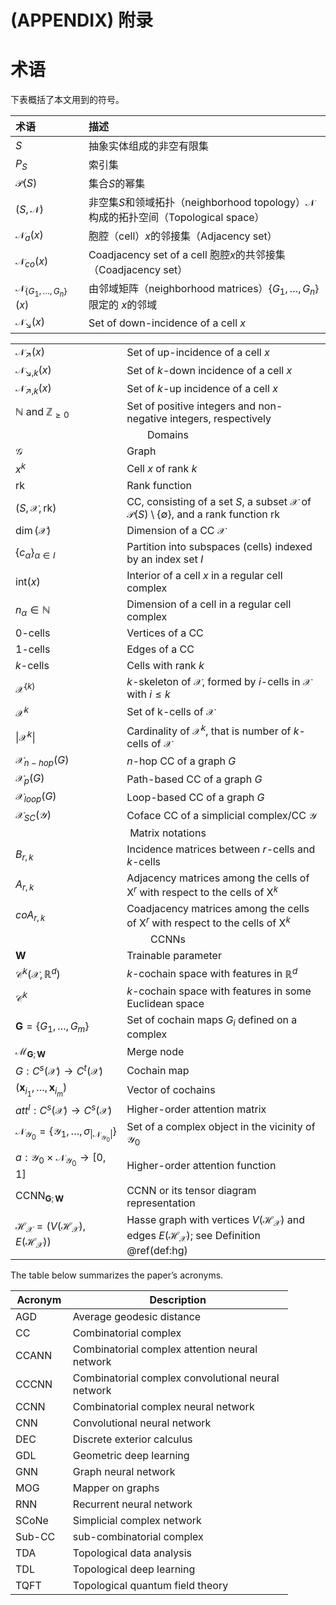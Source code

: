 \cleardoublepage 

# (APPENDIX) 附录 {-}

# 术语{#glossary}

下表概括了本文用到的符号。

|术语     |                                         描述 |
|:------|:----------------------|
| $S$  | 抽象实体组成的非空有限集  |
| $P_{S}$ | 索引集    |
| $\mathcal{P}(S)$ | 集合$S$的幂集    |
| $(S,\mathcal{N})$ | 非空集$S$和领域拓扑（neighborhood topology）$\mathcal{N}$构成的拓扑空间（Topological space）|
| $\mathcal{N}_{a}(x)$   |胞腔（cell）$x$的邻接集（Adjacency set）         |
| $\mathcal{N}_{co}(x)$  | Coadjacency set of a cell 胞腔$x$的共邻接集（Coadjacency set） |
| $\mathcal{N}_{\{ G_1,\ldots,G_n\}}(x)$  | 由邻域矩阵（neighborhood matrices）$\{G_1,\dots,G_n\}$限定的 $x$的邻域  |
| $\mathcal{N}_{\searrow}(x)$                                                                   | Set of down-incidence of a cell $x$                                                                                                                                          |
+-----------------------------------------------------------------------------------------------+------------------------------------------------------------------------------------------------------------------------------------------------------------------------------+
| $\mathcal{N}_{\nearrow}(x)$                                                                   | Set of up-incidence of a cell $x$                                                                                                                                            |
+-----------------------------------------------------------------------------------------------+------------------------------------------------------------------------------------------------------------------------------------------------------------------------------+
| $\mathcal{N}_{\searrow,k}(x)$                                                                 | Set of $k$-down incidence of a cell $x$                                                                                                                                      |
+-----------------------------------------------------------------------------------------------+------------------------------------------------------------------------------------------------------------------------------------------------------------------------------+
| $\mathcal{N}_{\nearrow,k}(x)$                                                                 | Set of $k$-up incidence of a cell $x$                                                                                                                                        |
+-----------------------------------------------------------------------------------------------+------------------------------------------------------------------------------------------------------------------------------------------------------------------------------+
| $\mathbb{N}$ and $\mathbb{Z}_{\ge 0}$                                                         | Set of positive integers and non-negative integers, respectively                                                                                                             |
+-----------------------------------------------------------------------------------------------+------------------------------------------------------------------------------------------------------------------------------------------------------------------------------+
| <center>Domains</center>                                                                                                                                                                                                                                                     |
+-----------------------------------------------------------------------------------------------+------------------------------------------------------------------------------------------------------------------------------------------------------------------------------+
| $\mathcal{G}$                                                                                 | Graph                                                                                                                                                                        |
+-----------------------------------------------------------------------------------------------+------------------------------------------------------------------------------------------------------------------------------------------------------------------------------+
| $x^k$                                                                                         | Cell $x$ of rank $k$                                                                                                                                                         |
+-----------------------------------------------------------------------------------------------+------------------------------------------------------------------------------------------------------------------------------------------------------------------------------+
| $\mbox{rk}$                                                                                   | Rank function                                                                                                                                                                |
+-----------------------------------------------------------------------------------------------+------------------------------------------------------------------------------------------------------------------------------------------------------------------------------+
| $(S, \mathcal{X}, \mbox{rk})$                                                                 | CC, consisting of a set $S$, a subset $\mathcal{X}$ of $\mathcal{P}(S)\setminus\{\emptyset\}$, and a rank function $\mbox{rk}$                                               | 
+-----------------------------------------------------------------------------------------------+------------------------------------------------------------------------------------------------------------------------------------------------------------------------------+
| $\dim (\mathcal{X})$                                                                          | Dimension of a CC $\mathcal{X}$                                                                                                                                              |
+-----------------------------------------------------------------------------------------------+------------------------------------------------------------------------------------------------------------------------------------------------------------------------------+
| $\{c_\alpha\}_{\alpha \in I}$                                                                 | Partition into subspaces (cells) indexed by an index set $I$                                                                                                                 |
+-----------------------------------------------------------------------------------------------+------------------------------------------------------------------------------------------------------------------------------------------------------------------------------+
| $\mbox{int}(x)$                                                                               | Interior of a cell $x$ in a regular cell complex                                                                                                                             |
+-----------------------------------------------------------------------------------------------+------------------------------------------------------------------------------------------------------------------------------------------------------------------------------+
| $n_\alpha\in \mathbb{N}$                                                                      | Dimension of a cell in a regular cell complex                                                                                                                                |
+-----------------------------------------------------------------------------------------------+------------------------------------------------------------------------------------------------------------------------------------------------------------------------------+
| $0$-cells                                                                                     | Vertices of a CC                                                                                                                                                             |
+-----------------------------------------------------------------------------------------------+------------------------------------------------------------------------------------------------------------------------------------------------------------------------------+
| $1$-cells                                                                                     | Edges of a CC                                                                                                                                                                |
+-----------------------------------------------------------------------------------------------+------------------------------------------------------------------------------------------------------------------------------------------------------------------------------+
| $k$-cells                                                                                     | Cells with rank $k$                                                                                                                                                          |
+-----------------------------------------------------------------------------------------------+------------------------------------------------------------------------------------------------------------------------------------------------------------------------------+
| $\mathcal{X}^{(k)}$                                                                           | $k$-skeleton of $\mathcal{X}$, formed by $i$-cells in $\mathcal{X}$ with $i\leq k$                                                                                           |
+-----------------------------------------------------------------------------------------------+------------------------------------------------------------------------------------------------------------------------------------------------------------------------------+
| $\mathcal{X}^k$                                                                               | Set of k-cells of $\mathcal{X}$                                                                                                                                              |
+-----------------------------------------------------------------------------------------------+------------------------------------------------------------------------------------------------------------------------------------------------------------------------------+
| $|\mathcal{X}^k|$                                                                             | Cardinality of $\mathcal{X}^k$, that is number of $k$-cells of $\mathcal{X}$                                                                                                 |
+-----------------------------------------------------------------------------------------------+------------------------------------------------------------------------------------------------------------------------------------------------------------------------------+
| $\mathcal{X}_{n-hop}(G)$                                                                      | $n$-hop CC of a graph $G$                                                                                                                                                    |
+-----------------------------------------------------------------------------------------------+------------------------------------------------------------------------------------------------------------------------------------------------------------------------------+
| $\mathcal{X}_p(G)$                                                                            | Path-based CC of a graph $G$                                                                                                                                                 | 
+-----------------------------------------------------------------------------------------------+------------------------------------------------------------------------------------------------------------------------------------------------------------------------------+
| $\mathcal{X}_{loop}(G)$                                                                       | Loop-based CC of a graph $G$                                                                                                                                                 |
+-----------------------------------------------------------------------------------------------+------------------------------------------------------------------------------------------------------------------------------------------------------------------------------+
| $\mathcal{X}_{SC}(\mathcal{Y})$                                                               | Coface CC of a simplicial complex/CC $\mathcal{Y}$                                                                                                                           |
+-----------------------------------------------------------------------------------------------+------------------------------------------------------------------------------------------------------------------------------------------------------------------------------+
| <center>Matrix notations</center>                                                                                                                                                                                                                                            |
+-----------------------------------------------------------------------------------------------+------------------------------------------------------------------------------------------------------------------------------------------------------------------------------+
| $B_{r,k}$                                                                                     | Incidence matrices between $r$-cells and $k$-cells                                                                                                                           |
+-----------------------------------------------------------------------------------------------+------------------------------------------------------------------------------------------------------------------------------------------------------------------------------+
| $A_{r,k}$                                                                                     | Adjacency matrices among the cells of $\mbox{X}^{r}$ with respect to the cells of $\mbox{X}^{k}$                                                                             |
+-----------------------------------------------------------------------------------------------+------------------------------------------------------------------------------------------------------------------------------------------------------------------------------+
| $coA_{r,k}$                                                                                   | Coadjacency matrices among the cells of $\mbox{X}^{r}$ with respect to the cells of $\mbox{X}^{k}$                                                                           |
+-----------------------------------------------------------------------------------------------+------------------------------------------------------------------------------------------------------------------------------------------------------------------------------+
| <center>CCNNs</center>                                                                                                                                                                                                                                                       |
+-----------------------------------------------------------------------------------------------+------------------------------------------------------------------------------------------------------------------------------------------------------------------------------+
| $\mathbf{W}$                                                                                  | Trainable parameter                                                                                                                                                          |
+-----------------------------------------------------------------------------------------------+------------------------------------------------------------------------------------------------------------------------------------------------------------------------------+
| $\mathcal{C}^k(\mathcal{X},\mathbb{R}^d)$                                                     | $k$-cochain space with features in $\mathbb{R}^d$                                                                                                                            |
+-----------------------------------------------------------------------------------------------+------------------------------------------------------------------------------------------------------------------------------------------------------------------------------+
| $\mathcal{C}^k$                                                                               | $k$-cochain space with features in some Euclidean space                                                                                                                      |
+-----------------------------------------------------------------------------------------------+------------------------------------------------------------------------------------------------------------------------------------------------------------------------------+
| $\mathbf{G}= \{G_1,\ldots,G_m\}$                                                              | Set of cochain maps $G_i$ defined on a complex                                                                                                                               |
+-----------------------------------------------------------------------------------------------+------------------------------------------------------------------------------------------------------------------------------------------------------------------------------+
| $\mathcal{M}_{ \mathbf{G};\mathbf{W}}$                                                        | Merge node                                                                                                                                                                   |
+-----------------------------------------------------------------------------------------------+------------------------------------------------------------------------------------------------------------------------------------------------------------------------------+
| $G:C^{s}(\mathcal{X})\to C^{t}(\mathcal{X})$                                                  | Cochain map                                                                                                                                                                  |
+-----------------------------------------------------------------------------------------------+------------------------------------------------------------------------------------------------------------------------------------------------------------------------------+
| $(\mathbf{x}_{i_1},\ldots, \mathbf{x}_{i_m})$                                                 | Vector of cochains                                                                                                                                                           |
+-----------------------------------------------------------------------------------------------+------------------------------------------------------------------------------------------------------------------------------------------------------------------------------+
| $att^{l}: C^{s}(\mathcal{X})\to C^{s}(\mathcal{X})$                                           | Higher-order attention matrix                                                                                                                                                |
+-----------------------------------------------------------------------------------------------+------------------------------------------------------------------------------------------------------------------------------------------------------------------------------+
| $\mathcal{N}_{\mathcal{Y}_0}=\{\mathcal{Y}_1,\ldots,\sigma_{|\mathcal{N}_{\mathcal{Y}_0}|}\}$ | Set of a complex object in the vicinity of  $\mathcal{Y}_0$                                                                                                                  |
+-----------------------------------------------------------------------------------------------+------------------------------------------------------------------------------------------------------------------------------------------------------------------------------+
| $a: {\mathcal{Y}_0}\times \mathcal{N}_{\mathcal{Y}_0}\to [0,1]$                               |  Higher-order attention function                                                                                                                                             |
+-----------------------------------------------------------------------------------------------+------------------------------------------------------------------------------------------------------------------------------------------------------------------------------+
| $\mbox{CCNN}_{\mathbf{G};\mathbf{W}}$                                                         | CCNN or its tensor diagram representation                                                                                                                                    |
+-----------------------------------------------------------------------------------------------+------------------------------------------------------------------------------------------------------------------------------------------------------------------------------+
| $\mathcal{H}_{\mathcal{X}}= (V (\mathcal{H}_{\mathcal{X}}), E(\mathcal{H}_{\mathcal{X}}) )$   | Hasse graph with vertices $V (\mathcal{H}_{\mathcal{X}})$ and edges $E(\mathcal{H}_{\mathcal{X}})$; see Definition \@ref(def:hg)                                             |
+-----------------------------------------------------------------------------------------------+------------------------------------------------------------------------------------------------------------------------------------------------------------------------------+

The table below summarizes the paper's acronyms.

+---------+----------------------------------------------------+
| Acronym | Description                                        |
+=========+====================================================+
| AGD     | Average geodesic distance                          |
+---------+----------------------------------------------------+
| CC      | Combinatorial complex                              |
+---------+----------------------------------------------------+
| CCANN   | Combinatorial complex attention neural network     |
+---------+----------------------------------------------------+
| CCCNN   | Combinatorial complex convolutional neural network |
+---------+----------------------------------------------------+
| CCNN    | Combinatorial complex neural network               |
+---------+----------------------------------------------------+
| CNN     | Convolutional neural network                       |
+---------+----------------------------------------------------+
| DEC     | Discrete exterior calculus                         |
+---------+----------------------------------------------------+
| GDL     | Geometric deep learning                            |
+---------+----------------------------------------------------+
| GNN     | Graph neural network                               |
+---------+----------------------------------------------------+
| MOG     | Mapper on graphs                                   |
+---------+----------------------------------------------------+
| RNN     | Recurrent neural network                           |
+---------+----------------------------------------------------+
| SCoNe   | Simplicial complex network                         |
+---------+----------------------------------------------------+
| Sub-CC  | sub-combinatorial complex                          |
+---------+----------------------------------------------------+
|TDA      | Topological data analysis                          |
+---------+----------------------------------------------------+
| TDL     | Topological deep learning                          |
+---------+----------------------------------------------------+
| TQFT    | Topological quantum field theory                   |
+---------+----------------------------------------------------+

